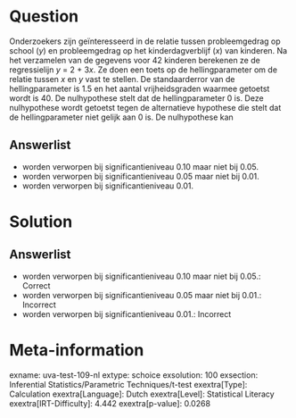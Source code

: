 Question
========

Onderzoekers zijn geïnteresseerd in de relatie tussen probleemgedrag op
school (*y*) en probleemgedrag op het kinderdagverblijf (*x*) van
kinderen. Na het verzamelen van de gegevens voor 42 kinderen berekenen
ze de regressielijn *y* = 2 + 3*x*. Ze doen een toets op de
hellingparameter om de relatie tussen *x* en *y* vast te stellen. De
standaarderror van de hellingparameter is 1.5 en het aantal
vrijheidsgraden waarmee getoetst wordt is 40. De nulhypothese stelt dat
de hellingparameter 0 is. Deze nulhypothese wordt getoetst tegen de
alternatieve hypothese die stelt dat de hellingparameter niet gelijk aan
0 is. De nulhypothese kan

Answerlist
----------

* worden verworpen bij significantieniveau 0.10 maar niet bij 0.05.
* worden verworpen bij significantieniveau 0.05 maar niet bij 0.01.
* worden verworpen bij significantieniveau 0.01.

Solution
========

Answerlist
----------

* worden verworpen bij significantieniveau 0.10 maar niet bij 0.05.: Correct
* worden verworpen bij significantieniveau 0.05 maar niet bij 0.01.: Incorrect
* worden verworpen bij significantieniveau 0.01.: Incorrect

Meta-information
================
exname: uva-test-109-nl
extype: schoice
exsolution: 100
exsection: Inferential Statistics/Parametric Techniques/t-test
exextra[Type]: Calculation
exextra[Language]: Dutch
exextra[Level]: Statistical Literacy
exextra[IRT-Difficulty]: 4.442
exextra[p-value]: 0.0268
